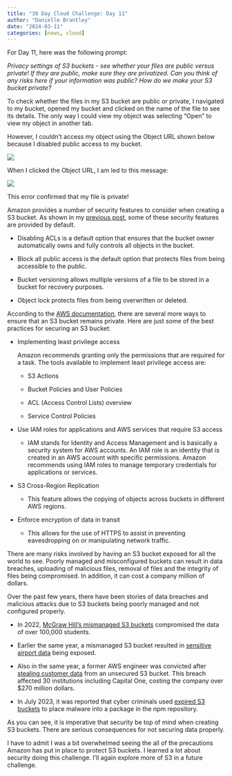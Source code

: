 ```yaml
---
title: "30 Day Cloud Challenge: Day 11"
author: "Danielle Brantley"
date: "2024-03-11"
categories: [news, cloud]
---
```


For Day 11, here was the following prompt:

*Privacy settings of S3 buckets - see whether your files are public versus private! If they are public, make sure they are privatized. Can you think of any risks here if your information was public? How do we make your S3 bucket private?*

To check whether the files in my S3 bucket are public or private, I navigated to my bucket, opened my bucket and clicked on the name of the file to see its details. The only way I could view my object was selecting "Open" to view my object in another tab.

However, I couldn't access my object using the Object URL shown below because I disabled public access to my bucket.

![](images/inside_my_object.png)

When I clicked the Object URL, I am led to this message:


![](images/error.png)

This error confirmed that my file is private!

Amazon provides a number of security features to consider when creating a S3 bucket. As shown in my [previous post](https://mycloudyfuture.com/posts/p6-create_s3_bucket/p6){target="_blank"}, some of these security features are provided by default.

-   Disabling ACLs is a default option that ensures that the bucket owner automatically owns and fully controls all objects in the bucket.

-   Block all public access is the default option that protects files from being accessible to the public.

-   Bucket versioning allows multiple versions of a file to be stored in a bucket for recovery purposes.

-   Object lock protects files from being overwritten or deleted.

According to the [AWS documentation](https://docs.aws.amazon.com/AmazonS3/latest/userguide/security-best-practices.html){target="_blank"}, there are several more ways to ensure that an S3 bucket remains private. Here are just some of the best practices for securing an S3 bucket:

-   Implementing least privilege access

    Amazon recommends granting only the permissions that are required for a task. The tools available to implement least privilege access are:

    -   S3 Actions

    -   Bucket Policies and User Policies

    -   ACL (Access Control Lists) overview

    -   Service Control Policies

-   Use IAM roles for applications and AWS services that require S3 access

    - IAM stands for Identity and Access Management and is basically a security system for AWS accounts. An IAM role is an identity that is created in an AWS account with specific permissions. Amazon recommends using IAM roles to manage temporary credentials for applications or services.

-   S3 Cross-Region Replication

    - This feature allows the copying of objects across buckets in different AWS regions.

-   Enforce encryption of data in transit

    - This allows for the use of HTTPS to assist in preventing eavesdropping on or manipulating network traffic.
    

There are many risks involved by having an S3 bucket exposed for all the world to see. Poorly managed and misconfigured buckets can result in data breaches, uploading of malicious files, removal of files and the integrity of files being compromised. In addition, it can cost a company million of dollars. 

Over the past few years, there have been stories of data breaches and malicious attacks due to S3 buckets being poorly managed and not configured properly. 

- In 2022, [McGraw Hill's mismanaged S3 buckets](https://www.theregister.com/2022/12/20/mcgraw_hills_s3_buckets_exposed/){target="_blank"} compromised the data of over 100,000 students.

- Earlier the same year, a mismanaged S3 bucket resulted in [sensitive airport data](https://www.darkreading.com/application-security/cloud-misconfig-exposes-3tb-sensitive-airport-data-amazon-s3-bucket){target="_blank"} being exposed.

- Also in the same year, a former AWS engineer was convicted after [stealing customer data](https://techmonitor.ai/technology/cybersecurity/capital-one-hack-aws-paige-thompson){target="_blank"} from an unsecured S3 bucket. This breach affected 30 institutions including Capital One, costing the company over $270 million dollars.    

- In July 2023, it was reported that cyber criminals used [expired S3 buckets](https://www.theregister.com/2023/06/19/npm_s3_buckets_malware/){target="_blank"} to place malware into a package in the npm repository.

As you can see, it is imperative that security be top of mind when creating S3 buckets. There are serious consequences for not securing data properly. 

I have to admit I was a bit overwhelmed seeing the all of the precautions Amazon has put in place to protect S3 buckets. I learned a lot about security doing this challenge. I'll again explore more of S3 in a future challenge. 


